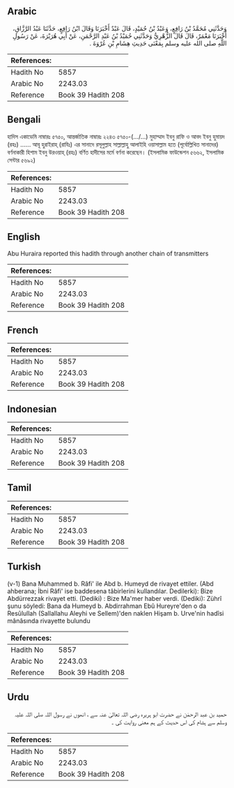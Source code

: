 ## Arabic


<div dir="rtl" lang="ar" style={{fontSize:'larger',backgroundColor:'#f8f9fa',padding:20}}>
وَحَدَّثَنِي مُحَمَّدُ بْنُ رَافِعٍ، وَعَبْدُ بْنُ حُمَيْدٍ، قَالَ عَبْدٌ أَخْبَرَنَا وَقَالَ ابْنُ رَافِعٍ، حَدَّثَنَا عَبْدُ الرَّزَّاقِ، أَخْبَرَنَا مَعْمَرٌ، قَالَ قَالَ الزُّهْرِيُّ وَحَدَّثَنِي حُمَيْدُ بْنُ عَبْدِ الرَّحْمَنِ، عَنْ أَبِي هُرَيْرَةَ، عَنْ رَسُولِ اللَّهِ صلى الله عليه وسلم بِمَعْنَى حَدِيثِ هِشَامِ بْنِ عُرْوَةَ ‏.‏
</div>
<div style={{backgroundColor:'#f8f9fa',padding:20, marginBottom: 10}}><table> <thead> <tr> <th>References:</th> <th></th> </tr> </thead> <tbody><tr><td>Hadith No</td><td>5857</td></tr><tr><td>Arabic No</td><td>2243.03</td></tr><tr><td>Reference</td><td>Book 39 Hadith 208</td></tr></tbody></table></div>

## Bengali


<div dir="ltr" lang="bn" style={{fontSize:'larger',backgroundColor:'#f8f9fa',padding:20}}>
হাদিস একাডেমি নাম্বারঃ ৫৭৫০, আন্তর্জাতিক নাম্বারঃ ২২৪৩ ৫৭৫০-(…/...) মুহাম্মাদ ইবনু রাফি ও আবদ ইবনু হুমায়দ (রহঃ) ...... আবূ হুরাইরাহ্ (রাযিঃ) এর সানাদে রসূলুল্লাহ সাল্লাল্লাহু আলাইহি ওয়াসাল্লাম হতে (পূর্বোল্লিখিত সানাদের) বর্ণনাকারী হিশাম ইবনু উরওয়াহ্ (রহঃ) বর্ণিত হাদীসের মর্মে বর্ণনা করেছেন। (ইসলামিক ফাউন্ডেশন ৫৬৬২, ইসলামিক সেন্টার ৫৬৯২)
</div>
<div style={{backgroundColor:'#f8f9fa',padding:20, marginBottom: 10}}><table> <thead> <tr> <th>References:</th> <th></th> </tr> </thead> <tbody><tr><td>Hadith No</td><td>5857</td></tr><tr><td>Arabic No</td><td>2243.03</td></tr><tr><td>Reference</td><td>Book 39 Hadith 208</td></tr></tbody></table></div>

## English


<div dir="ltr" lang="en" style={{fontSize:'larger',backgroundColor:'#f8f9fa',padding:20}}>
Abu Huraira reported this hadith through another chain of transmitters
</div>
<div style={{backgroundColor:'#f8f9fa',padding:20, marginBottom: 10}}><table> <thead> <tr> <th>References:</th> <th></th> </tr> </thead> <tbody><tr><td>Hadith No</td><td>5857</td></tr><tr><td>Arabic No</td><td>2243.03</td></tr><tr><td>Reference</td><td>Book 39 Hadith 208</td></tr></tbody></table></div>

## French


<div dir="ltr" lang="fr" style={{fontSize:'larger',backgroundColor:'#f8f9fa',padding:20}}>

</div>
<div style={{backgroundColor:'#f8f9fa',padding:20, marginBottom: 10}}><table> <thead> <tr> <th>References:</th> <th></th> </tr> </thead> <tbody><tr><td>Hadith No</td><td>5857</td></tr><tr><td>Arabic No</td><td>2243.03</td></tr><tr><td>Reference</td><td>Book 39 Hadith 208</td></tr></tbody></table></div>

## Indonesian


<div dir="ltr" lang="id" style={{fontSize:'larger',backgroundColor:'#f8f9fa',padding:20}}>

</div>
<div style={{backgroundColor:'#f8f9fa',padding:20, marginBottom: 10}}><table> <thead> <tr> <th>References:</th> <th></th> </tr> </thead> <tbody><tr><td>Hadith No</td><td>5857</td></tr><tr><td>Arabic No</td><td>2243.03</td></tr><tr><td>Reference</td><td>Book 39 Hadith 208</td></tr></tbody></table></div>

## Tamil


<div dir="ltr" lang="ta" style={{fontSize:'larger',backgroundColor:'#f8f9fa',padding:20}}>

</div>
<div style={{backgroundColor:'#f8f9fa',padding:20, marginBottom: 10}}><table> <thead> <tr> <th>References:</th> <th></th> </tr> </thead> <tbody><tr><td>Hadith No</td><td>5857</td></tr><tr><td>Arabic No</td><td>2243.03</td></tr><tr><td>Reference</td><td>Book 39 Hadith 208</td></tr></tbody></table></div>

## Turkish


<div dir="ltr" lang="tr" style={{fontSize:'larger',backgroundColor:'#f8f9fa',padding:20}}>
(v-1) Bana Muhammed b. Râfi' ile Abd b. Humeyd de rivayet ettiler. (Abd ahberana; İbni Râfi' ise baddesena tâbirlerini kullandılar. Dedilerki): Bize Abdürrezzak rivayet etti. (Dediki) : Bize Ma'mer haber verdi. (Dediki): Zührî şunu söyledi: Bana da Humeyd b. Abdirrahman Ebû Hureyre'den o da Resûlullah (Sallallahu Aleyhi ve Sellem)'den naklen Hişam b. Urve'nin hadîsi mânâsında rivayette bulundu
</div>
<div style={{backgroundColor:'#f8f9fa',padding:20, marginBottom: 10}}><table> <thead> <tr> <th>References:</th> <th></th> </tr> </thead> <tbody><tr><td>Hadith No</td><td>5857</td></tr><tr><td>Arabic No</td><td>2243.03</td></tr><tr><td>Reference</td><td>Book 39 Hadith 208</td></tr></tbody></table></div>

## Urdu


<div dir="rtl" lang="ur" style={{fontSize:'larger',backgroundColor:'#f8f9fa',padding:20}}>
حمید بن عبد الرحمٰن نے حضرت ابو ہریرہ رضی اللہ تعالیٰ عنہ سے ، انھوں نے رسول اللہ صلی اللہ علیہ وسلم سے ہشام کی اس حدیث کے ہم معنی روایت کی ۔
</div>
<div style={{backgroundColor:'#f8f9fa',padding:20, marginBottom: 10}}><table> <thead> <tr> <th>References:</th> <th></th> </tr> </thead> <tbody><tr><td>Hadith No</td><td>5857</td></tr><tr><td>Arabic No</td><td>2243.03</td></tr><tr><td>Reference</td><td>Book 39 Hadith 208</td></tr></tbody></table></div>